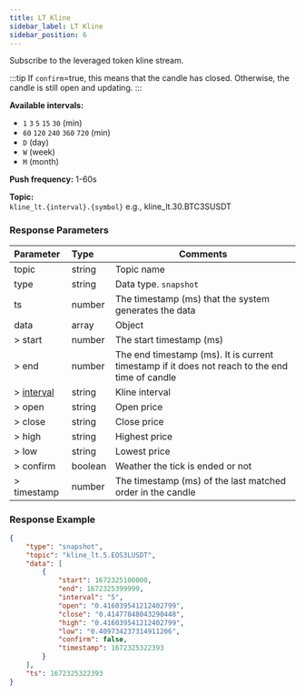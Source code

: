 ```yaml
---
title: LT Kline
sidebar_label: LT Kline
sidebar_position: 6
---
```



Subscribe to the leveraged token kline stream.

:::tip
If `confirm`=true, this means that the candle has closed. Otherwise, the candle is still open and updating.
:::

**Available intervals:**<br/>
* `1` `3` `5` `15` `30` (min)
* `60` `120` `240` `360` `720` (min)
* `D` (day)
* `W` (week)
* `M` (month)

**Push frequency:** 1-60s

**Topic:**<br/>
`kline_lt.{interval}.{symbol}` e.g., kline_lt.30.BTC3SUSDT

### Response Parameters
| Parameter | Type | Comments|
|:----- |:-----|----- |
|topic |string |Topic name |
|type |string |Data type. `snapshot` |
|ts |number |The timestamp (ms) that the system generates the data |
|data |array |Object |
|> start |number |The start timestamp (ms) |
|> end |number |The end timestamp (ms). It is current timestamp if it does not reach to the end time of candle |
|> [interval](../../enum#interval) |string |Kline interval |
|> open |string |Open price |
|> close |string |Close price  |
|> high |string |Highest price |
|> low |string |Lowest price |
|> confirm |boolean |Weather the tick is ended or not |
|> timestamp |number |The timestamp (ms) of the last matched order in the candle |

### Response Example

```json
{
    "type": "snapshot",
    "topic": "kline_lt.5.EOS3LUSDT",
    "data": [
        {
            "start": 1672325100000,
            "end": 1672325399999,
            "interval": "5",
            "open": "0.416039541212402799",
            "close": "0.41477848043290448",
            "high": "0.416039541212402799",
            "low": "0.409734237314911206",
            "confirm": false,
            "timestamp": 1672325322393
        }
    ],
    "ts": 1672325322393
}
```